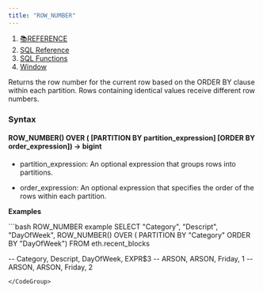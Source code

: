 ```yaml
---
title: "ROW_NUMBER"
---
```


1. [📚REFERENCE](/reference)
2. [SQL Reference](/reference/sql-reference)
3. [SQL Functions](/reference/sql-reference/all-functions)
4. [Window](/reference/sql-reference/all-functions/window)

Returns the row number for the current row based on the ORDER BY clause within each partition. Rows containing identical values receive different row numbers.

### Syntax

#### ROW\_NUMBER() OVER ( \[PARTITION BY partition\_expression] \[ORDER BY order\_expression]) → bigint

* partition\_expression: An optional expression that groups rows into partitions.

* order\_expression: An optional expression that specifies the order of the rows within each partition.

**Examples**

<CodeGroup>
  ```bash ROW_NUMBER example
  SELECT "Category", 
    "Descript", 
    "DayOfWeek",
    ROW_NUMBER() 
      OVER (
        PARTITION BY "Category" 
        ORDER BY "DayOfWeek")
  FROM eth.recent_blocks 

  -- Category, Descript, DayOfWeek, EXPR$3
  -- ARSON, ARSON, Friday, 1 
  -- ARSON, ARSON, Friday, 2
  ```
</CodeGroup>
